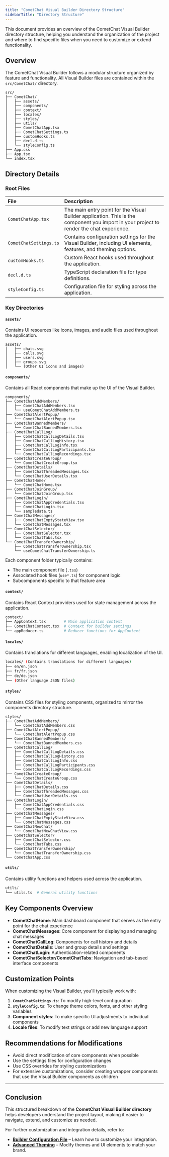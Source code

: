 ```yaml
---
title: "CometChat Visual Builder Directory Structure"
sidebarTitle: "Directory Structure"
---
```


This document provides an overview of the CometChat Visual Builder directory structure, helping you understand the organization of the project and where to find specific files when you need to customize or extend functionality.

## Overview

The CometChat Visual Builder follows a modular structure organized by feature and functionality. All Visual Builder files are contained within the `src/CometChat/` directory.

```
src/
├── CometChat/
│   ├── assets/
│   ├── components/
│   ├── context/
│   ├── locales/
│   ├── styles/
│   ├── utils/
│   ├── CometChatApp.tsx
│   ├── CometChatSettings.ts
│   ├── customHooks.ts
│   ├── decl.d.ts
│   └── styleConfig.ts
├── App.css
├── App.tsx
└── index.tsx
```

## Directory Details

### Root Files

| File                   | Description                                                                                                                              |
| :---------------------- | :---------------------------------------------------------------------------------------------------------------------------------------- |
| `CometChatApp.tsx`     | The main entry point for the Visual Builder application. This is the component you import in your project to render the chat experience. |
| `CometChatSettings.ts` | Contains configuration settings for the Visual Builder, including UI elements, features, and theming options.                            |
| `customHooks.ts`       | Custom React hooks used throughout the application.                                                                                      |
| `decl.d.ts`            | TypeScript declaration file for type definitions.                                                                                        |
| `styleConfig.ts`       | Configuration file for styling across the application.                                                                                   |

### Key Directories

#### `assets/`

Contains UI resources like icons, images, and audio files used throughout the application.

```
assets/
│   ├── chats.svg
│   ├── calls.svg
│   ├── users.svg
│   ├── groups.svg
│   └── (Other UI icons and images)
```

#### `components/`

Contains all React components that make up the UI of the Visual Builder.

```
components/
├── CometChatAddMembers/
│   ├── CometChatAddMembers.tsx
│   └── useCometChatAddMembers.ts
├── CometChatAlertPopup/
│   └── CometChatAlertPopup.tsx
├── CometChatBannedMembers/
│   └── CometChatBannedMembers.tsx
├── CometChatCallLog/
│   ├── CometChatCallLogDetails.tsx
│   ├── CometChatCallLogHistory.tsx
│   ├── CometChatCallLogInfo.tsx
│   ├── CometChatCallLogParticipants.tsx
│   └── CometChatCallLogRecordings.tsx
├── CometChatCreateGroup/
│   └── CometChatCreateGroup.tsx
├── CometChatDetails/
│   ├── CometChatThreadedMessages.tsx
│   └── CometChatUserDetails.tsx
├── CometChatHome/
│   └── CometChatHome.tsx
├── CometChatJoinGroup/
│   └── CometChatJoinGroup.tsx
├── CometChatLogin/
│   ├── CometChatAppCredentials.tsx
│   ├── CometChatLogin.tsx
│   └── sampledata.ts
├── CometChatMessages/
│   ├── CometChatEmptyStateView.tsx
│   └── CometChatMessages.tsx
├── CometChatSelector/
│   ├── CometChatSelector.tsx
│   └── CometChatTabs.tsx
└── CometChatTransferOwnership/
    ├── CometChatTransferOwnership.tsx
    └── useCometChatTransferOwnership.ts
```

Each component folder typically contains:

* The main component file (`.tsx`)
* Associated hook files (`use*.ts`) for component logic
* Subcomponents specific to that feature area

#### `context/`

Contains React Context providers used for state management across the application.

```python
context/
├── AppContext.tsx        # Main application context
├── CometChatContext.tsx  # Context for builder settings
└── appReducer.ts         # Reducer functions for AppContext
```

#### `locales/`

Contains translations for different languages, enabling localization of the UI.

```bash
locales/ (Contains translations for different languages)
├── en/en.json
├── fr/fr.json
├── de/de.json
└── (Other language JSON files)
```

#### `styles/`

Contains CSS files for styling components, organized to mirror the components directory structure.

```
styles/
├── CometChatAddMembers/
│   └── CometChatAddMembers.css
├── CometChatAlertPopup/
│   └── CometChatAlertPopup.css
├── CometChatBannedMembers/
│   └── CometChatBannedMembers.css
├── CometChatCallLog/
│   ├── CometChatCallLogDetails.css
│   ├── CometChatCallLogHistory.css
│   ├── CometChatCallLogInfo.css
│   ├── CometChatCallLogParticipants.css
│   └── CometChatCallLogRecordings.css
├── CometChatCreateGroup/
│   └── CometChatCreateGroup.css
├── CometChatDetails/
│   ├── CometChatDetails.css
│   ├── CometChatThreadedMessages.css
│   └── CometChatUserDetails.css
├── CometChatLogin/
│   ├── CometChatAppCredentials.css
│   └── CometChatLogin.css
├── CometChatMessages/
│   ├── CometChatEmptyStateView.css
│   └── CometChatMessages.css
├── CometChatNewChat/
│   └── CometChatNewChatView.css
├── CometChatSelector/
│   ├── CometChatSelector.css
│   └── CometChatTabs.css
├── CometChatTransferOwnership/
│   └── CometChatTransferOwnership.css
└── CometChatApp.css
```

#### `utils/`

Contains utility functions and helpers used across the application.

```python
utils/
└── utils.ts  # General utility functions
```

## Key Components Overview

* **CometChatHome**: Main dashboard component that serves as the entry point for the chat experience
* **CometChatMessages**: Core component for displaying and managing chat messages
* **CometChatCallLog**: Components for call history and details
* **CometChatDetails**: User and group details and settings
* **CometChatLogin**: Authentication-related components
* **CometChatSelector/CometChatTabs**: Navigation and tab-based interface components

## Customization Points

When customizing the Visual Builder, you'll typically work with:

1. **`CometChatSettings.ts`**: To modify high-level configuration
2. **`styleConfig.ts`**: To change theme colors, fonts, and other styling variables
3. **Component styles**: To make specific UI adjustments to individual components
4. **Locale files**: To modify text strings or add new language support

## Recommendations for Modifications

* Avoid direct modification of core components when possible
* Use the settings files for configuration changes
* Use CSS overrides for styling customizations
* For extensive customizations, consider creating wrapper components that use the Visual Builder components as children

***

## **Conclusion**

This structured breakdown of the **CometChat Visual Builder directory** helps developers understand the project layout, making it easier to navigate, extend, and customize as needed.

For further customization and integration details, refer to:

* **[Builder Configuration File](/ui-kit/react/builder-settings)** – Learn how to customize your integration.
* **[Advanced Theming](/ui-kit/react/theme)** – Modify themes and UI elements to match your brand.

